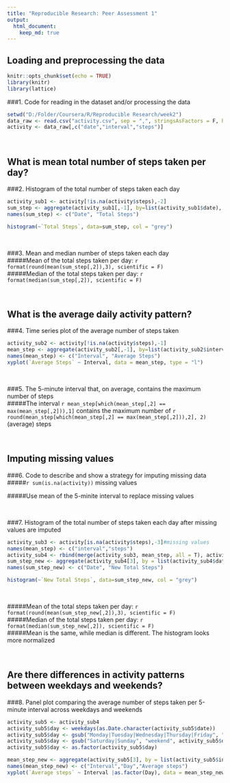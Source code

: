 ```yaml
---
title: "Reproducible Research: Peer Assessment 1"
output: 
  html_document:
    keep_md: true
---
```



## Loading and preprocessing the data

```r
knitr::opts_chunk$set(echo = TRUE)
library(knitr)
library(lattice)
```

###1. Code for reading in the dataset and/or processing the data
```r
setwd("D:/Folder/Coursera/R/Reproducible Research/week2")
data_raw <- read.csv("activity.csv", sep = ",", stringsAsFactors = F, header = T)
activity <- data_raw[,c("date","interval","steps")]
```

<br>


## What is mean total number of steps taken per day?

###2. Histogram of the total number of steps taken each day
```r
activity_sub1 <- activity[!is.na(activity$steps),-2]
sum_step <- aggregate(activity_sub1[,-1], by=list(activity_sub1$date), FUN = 'sum')
names(sum_step) <- c("Date", "Total Steps")

histogram(~`Total Steps`, data=sum_step, col = "grey")
```
<br>

###3. Mean and median number of steps taken each day\
#####Mean of the total steps taken per day: `r format(round(mean(sum_step[,2]),3), scientific = F)`\
#####Median of the total steps taken per day: `r format(median(sum_step[,2]), scientific = F)`

<br>


## What is the average daily activity pattern?

###4. Time series plot of the average number of steps taken
```r
activity_sub2 <- activity[!is.na(activity$steps),-1]
mean_step <- aggregate(activity_sub2[,-1], by=list(activity_sub2$interval), FUN = 'mean')
names(mean_step) <- c("Interval", "Average Steps")
xyplot(`Average Steps` ~ Interval, data = mean_step, type = "l")
```

<br>

###5. The 5-minute interval that, on average, contains the maximum number of steps\
#####The interval `r mean_step[which(mean_step[,2] == max(mean_step[,2])),1]` contains the maximum number of `r round(mean_step[which(mean_step[,2] == max(mean_step[,2])),2], 2)` (average) steps

<br>


## Imputing missing values

###6. Code to describe and show a strategy for imputing missing data\
#####`r sum(is.na(activity))` missing values

#####Use mean of the 5-minite interval to replace missing values

<br>

###7. Histogram of the total number of steps taken each day after missing values are imputed
```r
activity_sub3 <- activity[is.na(activity$steps),-3]#missing values
names(mean_step) <- c("interval","steps")
activity_sub4 <- rbind(merge(activity_sub3, mean_step, all = T), activity[!is.na(activity$steps),])#replace missing value with interval mean and combine with non-missing values
sum_step_new <- aggregate(activity_sub4[3], by = list(activity_sub4$date), FUN = "sum")
names(sum_step_new) <- c("Date", "New Total Steps")

histogram(~`New Total Steps`, data=sum_step_new, col = "grey")
```

<br>

#####Mean of the total steps taken per day: `r format(round(mean(sum_step_new[,2]),3), scientific = F)`\
#####Median of the total steps taken per day: `r format(median(sum_step_new[,2]), scientific = F)`\
#####Mean is the same, while median is different. The histogram looks more normalized

<br>

## Are there differences in activity patterns between weekdays and weekends?

###8. Panel plot comparing the average number of steps taken per 5-minute interval across weekdays and weekends
```r
activity_sub5 <- activity_sub4
activity_sub5$day <- weekdays(as.Date.character(activity_sub5$date))
activity_sub5$day <- gsub("Monday|Tuesday|Wednesday|Thursday|Friday", "weekday", activity_sub5$day)
activity_sub5$day <- gsub("Saturday|Sunday", "weekend", activity_sub5$day)
activity_sub5$day <- as.factor(activity_sub5$day)

mean_step_new <- aggregate(activity_sub5[3], by = list(activity_sub5$interval, activity_sub5$day), FUN = "mean")
names(mean_step_new) <- c("Interval","Day","Average steps")
xyplot(`Average steps` ~ Interval |as.factor(Day), data = mean_step_new, type = "l")
```
